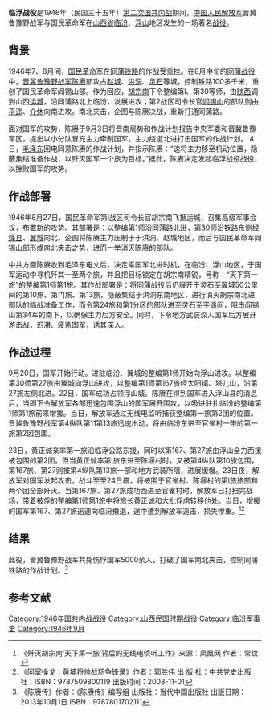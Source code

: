 '''临浮战役'''是1946年（民国三十五年）[[第二次国共内战|第二次国共内战]]期间，[[中国人民解放军|中国人民解放军]]晋冀鲁豫野战军与国民革命军在[[山西省_(中华民国)|山西省]][[临汾县|临汾]]、[[浮山县|浮山]]地区发生的一场著名[[战役|战役]]。
==背景==
1946年7、8月间，[[国民革命军|国民革命军]]在[[同蒲铁路|同蒲铁路]]的作战受重挫。在8月中旬的[[同蒲战役|同蒲战役]]中，[[晋冀鲁豫野战军|晋冀鲁豫野战军]][[陈赓|陈赓]]部攻占[[赵城县|赵城]]、[[洪洞县|洪洞]]、[[灵石县|灵石]]等城，控制铁路100多千米，重创了国民革命军阎锡山部。作为回应，[[胡宗南|胡宗南]]下令整编第l、第30等师，由[[陕西|陕西]]调到山西[[运城县|运城]]，沿同蒲路北上临汾，发展进攻；第2战区司令长官[[阎锡山|阎锡山]]的部队则由[[平遥县|平遥]]、[[介休县|介休]]向南进攻。南北夹击，企图与陈赓决战，重新打通同蒲路。

面对国军的攻势，陈赓于9月3日将晋南局势和作战计划报告中央军委和晋冀鲁豫军区，提出以小分队冒充主力牵制国军，主力绕道北进打击国军的作战计划。 4日，[[毛泽东|毛泽东]]回电同意陈赓的作战计划，并指示陈赓：“速将主力移至机动位置，隐蔽集结准备作战，以歼灭国军一个旅为目标。”据此，陈赓决定发起临浮战役战役，以挫败国军的攻势。
==作战部署==
1946年8月27日，国民革命军第l战区司令长官胡宗南飞抵运城，召集高级军事会议，布置新的攻势。其部署是：以整编第1师沿同蒲路北进，第30师沿铁路东侧经[[绛县|绛县]]、[[翼城县|翼城]]向北，企图将陈赓主力压制于于洪洞、赵城地区，而后与国民革命军阎锡山部形成南北夹击之势，进而一举消灭陈赓的部队。

中共方面陈赓收到毛泽东电文后，决定乘国军北进时机，在临汾、浮山地区，于国军运动中寻机歼其一至两个旅，并且把目标锁定在胡宗南精锐，号称：“天下第一旅”的整编第1师第1旅。其作战部署是：将同蒲战役后仍展开于灵石至翼城50公里间的第10旅、第门旅、第13旅，隐蔽集结于洪洞东南地区，进行消灭胡宗南北进部队的临战准备工作，而令第24旅和第1分区的部队进至灵石至平遥间，阻击阎锡山第34军的南下，以确保主力后方安全。同时，下令地方武装深人国军后方展开游击战，迟滞、疲惫国军，诱其深人。  

==作战过程==
9月20日，国军开始行动。进驻临汾、翼城的整编第1师开始向浮山进攻。以整编第30师第27旅由翼城向浮山进攻，以整编第1师第167旅经太阳镇、塔儿山，沿第27旅左侧北进。22日，国军成功占领浮山城。陈赓在得到国军进入浮山县的消息后，当即下令解放军各部迅速包围浮山的国军展开围攻，以吸进驻扎临汾的整编第1师第1旅前来增援。当日，解放军通过无线电监听捕获整编第一旅第2团的位置。晋冀鲁豫野战军第4纵队第11第13旅迅速出动，将由临汾东进至官雀村一带的第一旅第2团包围。

23日，黄正诚亲率第一旅沿临浮公路东援，同时以第167、第27旅由浮山全力西援被包围的第2团。但当黄正诚率第l旅东进至陈堰村时，又被第4纵队第10旅包围，第167旅、第27则被第4纵队第13旅一部和地方武装所阻，进展缓慢。23日夜，解放军对国军发起攻击，战斗至至24日晨，将被围于官雀村、陈堰村的第l旅旅部和两个团全部歼灭。当第167旅、第27旅成功西进至官雀村时，解放军已打扫完战场，带着被俘的整编第1师第1旅中将旅长[[黄正诚|黄正诚]]和大批俘虏转移他处。当日，增援的国军第167、第27旅迅速向临汾撤退，途中遭到解放军追击，损失惨重。<ref>[http://news.ifeng.com/history/zhongguojindaishi/detail_2011_02/18/4736372_0.shtml ] {{Wayback|url=http://news.ifeng.com/history/zhongguojindaishi/detail_2011_02/18/4736372_0.shtml |date=20150402230643 }}《歼灭胡宗南‘天下第一旅’背后的无线电侦听工作》来源：凤凰网 作者：常纹</ref><ref>《同室操戈：黄埔将帅战场争锋录》作者：郭胜伟  出 版 社：中共党史出版社：ISBN：9787509800119 出版时间：2008-11-01</ref>

==结果==
此役，晋冀鲁豫野战军共毙伤俘国军5000余人，打破了国军南北夹击，控制同蒲铁路的作战计划。<ref>《陈赓传》作者：《陈赓传》编写组 出版社：当代中国出版社 出版日期：2013年10月1日 ISBN：9787801702111</ref>

== 参考文献 ==
{{reflist|2}}
{{第二次国共内战}}
[[Category:1946年国共内战战役|Category:1946年国共内战战役]] 
[[Category:山西民国时期战役|Category:山西民国时期战役]]
[[Category:临汾军事史|Category:临汾军事史]]
[[Category:1946年9月|Category:1946年9月]]